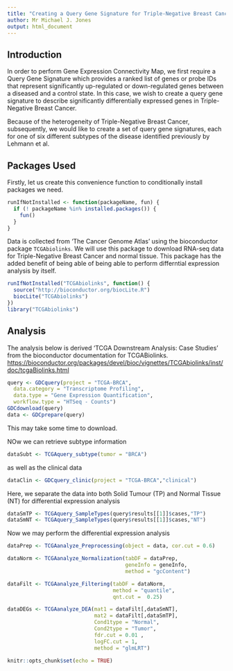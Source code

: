 ```yaml
---
title: "Creating a Query Gene Signature for Triple-Negative Breast Cancer from TCGA data"
author: Mr Michael J. Jones
output: html_document
---
```


## Introduction

In order to perform Gene Expression Connectivity Map, we first require a Query Gene Signature which 
provides a ranked list of genes or probe IDs that represent significantly up-regulated or down-regulated 
genes between a diseased and a control state. In this case, we wish to create a query gene signature to 
describe significantly differentially expressed genes in Triple-Negative Breast Cancer.

Because of the heterogeneity of Triple-Negative Breast Cancer, subsequently, we would like to create a set 
of query gene signatures, each for one of six different subtypes of the disease identified previously by Lehmann et al.

<!-- Add reference somehow -->
## Packages Used

Firstly, let us create this convenience function to conditionally install packages we need.

```r
runIfNotInstalled <- function(packageName, fun) {
  if (! packageName %in% installed.packages()) {
    fun()
  }
}
```

Data is collected from 'The Cancer Genome Atlas' using the bioconductor package `TCGAbiolinks`. We will use this package 
to download RNA-seq data for Triple-Negative Breast Cancer and normal tissue. This package has the added benefit of being able of being able to perform differntial expression analysis by itself.

```r
runIfNotInstalled("TCGAbiolinks", function() {
  source("http://bioconductor.org/biocLite.R")
  biocLite("TCGAbiolinks")
})
library("TCGAbiolinks")
```



## Analysis

The analysis below is derived 'TCGA Downstream Analysis: Case Studies' from the bioconductor documentation for TCGABiolinks. <https://bioconductor.org/packages/devel/bioc/vignettes/TCGAbiolinks/inst/doc/tcgaBiolinks.html>

```r
query <- GDCquery(project = "TCGA-BRCA",
  data.category = "Transcriptome Profiling",
  data.type = "Gene Expression Quantification",
  workflow.type = "HTSeq - Counts")
GDCdownload(query)
data <- GDCprepare(query)
```

This may take some time to download.

NOw we can retrieve subtype information

```r
dataSubt <- TCGAquery_subtype(tumor = "BRCA")
```

as well as the clinical data
```r
dataClin <- GDCquery_clinic(project = "TCGA-BRCA","clinical") 
```

Here, we separate the data into both Solid Tumour (TP) and Normal Tissue (NT) for differential expression analysis
```r
dataSmTP <- TCGAquery_SampleTypes(query$results[[1]]$cases,"TP")
dataSmNT <- TCGAquery_SampleTypes(query$results[[1]]$cases,"NT")
```

Now we may perform the differential expression analysis
```r
dataPrep <- TCGAanalyze_Preprocessing(object = data, cor.cut = 0.6)                      

dataNorm <- TCGAanalyze_Normalization(tabDF = dataPrep,
                                      geneInfo = geneInfo,
                                      method = "gcContent")                

dataFilt <- TCGAanalyze_Filtering(tabDF = dataNorm,
                                  method = "quantile", 
                                  qnt.cut =  0.25)   

dataDEGs <- TCGAanalyze_DEA(mat1 = dataFilt[,dataSmNT],
                            mat2 = dataFilt[,dataSmTP],
                            Cond1type = "Normal",
                            Cond2type = "Tumor",
                            fdr.cut = 0.01 ,
                            logFC.cut = 1,
                            method = "glmLRT")  
```

```r
knitr::opts_chunk$set(echo = TRUE)
```
